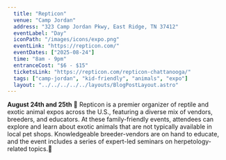 ```yaml
---
  title: "Repticon"
  venue: "Camp Jordan"
  address: "323 Camp Jordan Pkwy, East Ridge, TN 37412"
  eventLabel: "Day"
  iconPath: "/images/icons/expo.png"
  eventLink: "https://repticon.com/"
  eventDates: ["2025-08-24"]
  time: "8am - 9pm"
  entranceCost: "$6 - $15"
  ticketsLink: "https://repticon.com/repticon-chattanooga/"
  tags: ["camp-jordan", "kid-friendly", "animals", "expo"]
  layout: "../../../../../layouts/BlogPostLayout.astro"
---
```


<b>August 24th and 25th</b>
🦎 Repticon is a premier organizer of reptile and exotic animal expos across the U.S., featuring a diverse mix of vendors, breeders, and educators. At these family-friendly events, attendees can explore and learn about exotic animals that are not typically available in local pet shops. Knowledgeable breeder-vendors are on hand to educate, and the event includes a series of expert-led seminars on herpetology-related topics.🐍